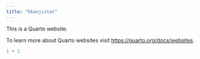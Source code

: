 ```yaml
---
title: "hkanjistat"
---
```


This is a Quarto website.

To learn more about Quarto websites visit <https://quarto.org/docs/websites>.

```r
1 + 1
```
